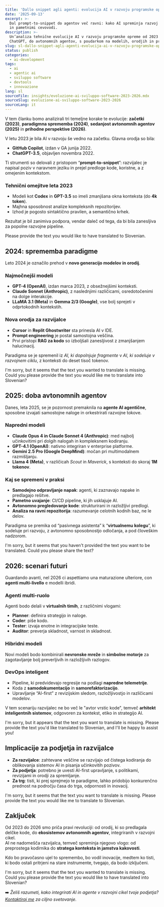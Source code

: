 ```yaml
---
title: 'Dallo snippet agli agenti: evolucija AI v razvoju programske opreme (2023–2026)'
date: '2025-09-13'
excerpt: >-
  Dal prompt-to-snippet do agentov več ravni: kako AI spreminja razvoj programske opreme med Copilot, modeli odprte kode
  in pametnimi cevovodi.
description: >-
  Un’analiza tehnične evolucije AI v razvoju programske opreme od 2023 do 2026: od prvih orodij, kot sta Copilot in
  ChatGPT, do avtonomnih agentov, s poudarkom na modelih, orodjih in prihodnjih perspektivah za razvijalce in podjetja.
slug: sl-dallo-snippet-agli-agenti-evolucija-ai-v-razvoju-programske-opreme-2023-2026
status: publish
categories:
  - ai-development
tags:
  - ai
  - agentic ai
  - sviluppo software
  - devtools
  - innovazione
lang: sl
sourceFile: insights/evoluzione-ai-sviluppo-software-2023-2026.mdx
sourceSlug: evoluzione-ai-sviluppo-software-2023-2026
sourceLang: it
---
```


V tem članku bomo analizirali tri temeljne korake te evolucije: **začetki (2023)**, **paradigmna sprememba (2024)**, **sedanjost avtonomnih agentov (2025)** in **prihodne perspektive (2026)**.

V letu 2023 je bila AI v razvoju še vedno na začetku. Glavna orodja so bila:
- **GitHub Copilot**, izdan v GA junija 2022.  
- **ChatGPT-3.5**, objavljen novembra 2022.

Ti strumenti so delovali z pristopom “**prompt-to-snippet**”: razvijalec je napisal poziv v naravnem jeziku in prejel predloge kode, koristne, a z omejenim kontekstom.

### Tehnični omejitve leta 2023
- Modeli kot **Codex** in **GPT-3.5** so imeli zmanjšana okna konteksta (do **4k token**).  
- Majhna sposobnost analize kompleksnih repozitorijev.  
- Izhod je pogosto sintaktično pravilen, a semantično krhek.

Rezultat je bil zanimiva podpora, vendar daleč od tega, da bi bila zanesljiva za popolne razvojne pipeline.

Please provide the text you would like to have translated to Slovenian.

## 2024: sprememba paradigme

Leto 2024 je označilo prehod v **novo generacijo modelov in orodij**.

### Najmočnejši modeli
- **GPT-4 (OpenAI)**, izdan marca 2023, z obsežnejšimi konteksti.  
- **Claude Sonnet (Anthropic)**, z naslednjimi različicami, osredotočenimi na dolge interakcije.  
- **LLaMA 3.1 (Meta)** in **Gemma 2/3 (Google)**, vse bolj sprejeti v odprtokodnih kontekstih.

### Nova orodja za razvijalce
- **Cursor** in **Replit Ghostwriter** sta prinesla AI v IDE.  
- **Prompt engineering** je postal samostojna veščina.  
- Prvi pristopi **RAG za kodo** so izboljšali zanesljivost z zmanjšanjem halucinacij.

Paradigma se je spremenil iz *AI, ki dopolnjuje fragmente* v *AI, ki sodeluje v razvojnem ciklu*, z konteksti do deset tisoč tokenov.

I'm sorry, but it seems that the text you wanted to translate is missing. Could you please provide the text you would like me to translate into Slovenian?

## 2025: doba avtonomnih agentov

Danes, leta 2025, se je pozornost premaknila na **agente AI agentične**, sposobne izvajati samostojne naloge in orkestrirati razvojne tokove.

### Napredni modeli
- **Claude Opus 4 in Claude Sonnet 4 (Anthropic)**: med najbolj učinkovitimi pri dolgih nalogah in kompleksnem kodiranju.  
- **GPT-4.1 (OpenAI)**: nativno integriran v enterprise platforme.  
- **Gemini 2.5 Pro (Google DeepMind)**: močan pri multimodalnem razmišljanju.  
- **Llama 4 (Meta)**, v različicah *Scout* in *Maverick*, s konteksti do skoraj **1M tokenov**.

### Kaj se spremeni v praksi
- **Samodejno odpravljanje napak**: agenti, ki zaznavajo napake in predlagajo rešitve.  
- **Pametno uvajanje**: CI/CD pipeline, ki jih usklajuje AI.  
- **Avtonomno pregledovanje kode**: strukturirani in razložljivi predlogi.  
- **Analiza na ravni repozitorija**: razumevanje celotnih kodnih baz, ne le delov.

Paradigma se premika od “pasivnega asistenta” k “**virtualnemu kolegu**”, ki sodeluje pri razvoju, z avtonomno sposobnostjo odločanja, a pod človeškim nadzorom.

I'm sorry, but it seems that you haven't provided the text you want to be translated. Could you please share the text?

## 2026: scenari futuri

Guardando avanti, nel 2026 ci aspettiamo una maturazione ulteriore, con **agenti multi-livello** e modelli ibridi.

### Agenti multi-ruolo
Agenti bodo delali v **virtualnih timih**, z različnimi vlogami:
- **Planner**: definira strategijo in naloge.  
- **Coder**: piše kodo.  
- **Tester**: izvaja enotne in integracijske teste.  
- **Auditor**: preverja skladnost, varnost in skladnost.

### Hibridni modeli  
Novi modeli bodo kombinirali **nevronske mreže** in **simbolne motorje** za zagotavljanje bolj preverljivih in razložljivih razlogov.

### DevOps inteligent
- Pipeline, ki predvidevajo regresije na podlagi **napredne telemetrije**.  
- Koda z **samodokumentacijo** in **samorefaktorizacijo**.  
- Upravljanje “AI-first” z revizijskim sledom, razložljivostjo in različicami modelov.

V tem scenariju razvijalec ne bo več le "avtor vrstic kode", temveč **arhitekt inteligentnih sistemov**, odgovoren za kontekst, etiko in strategijo AI.

I'm sorry, but it appears that the text you want to translate is missing. Please provide the text you'd like translated to Slovenian, and I'll be happy to assist you!

## Implicacije za podjetja in razvijalce

- **Za razvijalce**: zahtevane veščine se razvijajo od čistega kodiranja do oblikovanja sistemov AI in pisanja učinkovitih pozivov.  
- **Za podjetja**: potrebno je uvesti AI-first upravljanje, s politikami, revizijami in orodji za spremljanje.  
- **Za trg**: tisti, ki prej sprejmejo te paradigme, lahko pridobijo konkurenčno prednost na področju časa do trga, odpornosti in inovacij.

I'm sorry, but it seems that the text you want to translate is missing. Please provide the text you would like me to translate to Slovenian.

## Zaključek

Od 2023 do 2026 smo priča pravi revoluciji: od orodij, ki so predlagala delčke kode, do **ekosistemov avtonomnih agentov**, integriranih v razvojni cikel.  
AI ne nadomešča razvijalca, temveč spreminja njegovo vlogo: od preprostega kodirnika do **stratega konteksta in jamstva kakovosti**.

Kdo bo pravočasno ujel to spremembo, bo vodil inovacije, medtem ko tisti, ki bodo ostali pritrjeni na stare instrumente, tvegajo, da bodo izključeni.

I'm sorry, but it seems that the text you wanted to translate is missing. Could you please provide the text you would like to have translated into Slovenian?

➡️ *Želiš razumeti, kako integrirati AI in agente v razvojni cikel tvoje podjetja? [Kontaktiraj me](/contact) za ciljno svetovanje.*